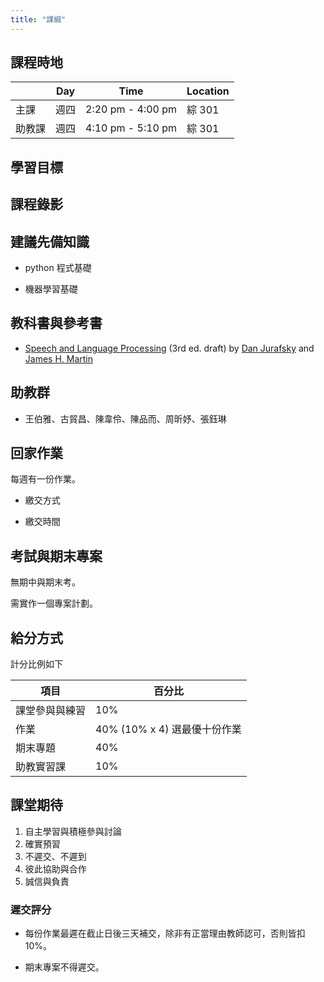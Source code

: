 ```yaml
---
title: "課綱"
---
```


## 課程時地

|        | Day  | Time              | Location |
|--------|------|-------------------|----------|
| 主課   | 週四 | 2:20 pm - 4:00 pm | 綜 301   |
| 助教課 | 週四 | 4:10 pm - 5:10 pm | 綜 301   |

## 學習目標

<!-- By the end of the semester, you will be able to... -->

## 課程錄影

<!-- ### LOPE channel -->

<!-- 部分課程濃縮內容，將放在 LOPE Youtube 頻道 -->

<!-- ```{=html}
<iframe width="560" height="315" src="https://www.youtube.com/embed/_KN97j30ST4" frameborder="0" allow="accelerometer; autoplay; encrypted-media; gyroscope; picture-in-picture" allowfullscreen>
</iframe>
``` -->
## 建議先備知識

-   python 程式基礎

-   機器學習基礎

    <!-- 可以參考 [Support](/course-support.html) page for more resources. -->

## 教科書與參考書

-   [Speech and Language Processing](https://web.stanford.edu/~jurafsky/slp3/) (3rd ed. draft) by [Dan Jurafsky](http://web.stanford.edu/people/jurafsky/) and [James H. Martin](http://www.cs.colorado.edu/~martin/)

## 助教群

-   王伯雅、古貿昌、陳韋伶、陳品而、周昕妤、張鈺琳

## 回家作業

每週有一份作業。

-   繳交方式

-   繳交時間

## 考試與期末專案

無期中與期末考。

需實作一個專案計劃。

## 給分方式

計分比例如下

| 項目           | 百分比                       |
|----------------|------------------------------|
| 課堂參與與練習 | 10%                          |
| 作業           | 40% (10% x 4) 選最優十份作業 |
| 期末專題       | 40%                          |
| 助教實習課     | 10%                          |

## 課堂期待

1.  自主學習與積極參與討論
2.  確實預習
3.  不遲交、不遲到
4.  彼此協助與合作
5.  誠信與負責

### 遲交評分

-   每份作業最遲在截止日後三天補交，除非有正當理由教師認可，否則皆扣 10%。

-   期末專案不得遲交。
